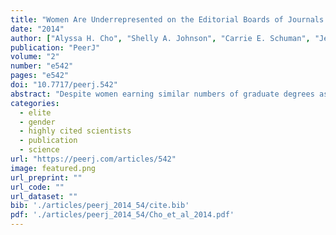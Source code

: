 ```yaml
---
title: "Women Are Underrepresented on the Editorial Boards of Journals in Environmental Biology and Natural Resource Management"
date: "2014"
author: ["Alyssa H. Cho", "Shelly A. Johnson", "Carrie E. Schuman", "Jennifer M. Adler", "Oscar Gonzalez", "Sarah J. Graves", "Jana R. Huebner", "D. Blaine Marchant", "Sami W. Rifai", "Irina Skinner", "Emilio M. Bruna"]
publication: "PeerJ"
volume: "2"
number: "e542"
pages: "e542"
doi: "10.7717/peerj.542"
abstract: "Despite women earning similar numbers of graduate degrees as men in STEM disciplines, they are underrepresented in upper level positions in both academia and industry. Editorial board memberships are an important example of such positions; membership is both a professional honor in recognition of achievement and an opportunity for professional advancement. We surveyed 10 highly regarded journals in environmental biology, natural resource management, and plant sciences to quantify the number of women on their editorial boards and in positions of editorial leadership (i.e., Associate Editors and Editors-in-Chief) from 1985 to 2013. We found that during this time period only 16% of subject editors were women, with more pronounced disparities in positions of editorial leadership. Although the trend was towards improvement over time, there was surprising variation between journals, including those with similar disciplinary foci. While demographic changes in academia may reduce these disparities over time, we argue journals should proactively strive for gender parity on their editorial boards. This will both increase the number of women afforded the opportunities and benefits that accompany board membership and increase the number of role models and potential mentors for early-career scientists and students."
categories: 
  - elite
  - gender
  - highly cited scientists
  - publication
  - science
url: "https://peerj.com/articles/542"
image: featured.png
url_preprint: ""
url_code: ""
url_dataset: ""
bib: './articles/peerj_2014_54/cite.bib'
pdf: './articles/peerj_2014_54/Cho_et_al_2014.pdf'
---
```


